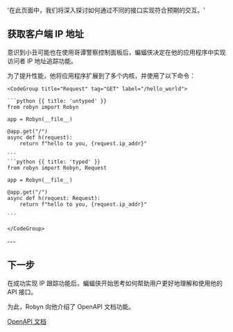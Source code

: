   '在此页面中，我们将深入探讨如何通过不同的接口实现符合预期的交互。'

## 获取客户端 IP 地址

意识到小丑可能也在使用哥谭警察控制面板后，蝙蝠侠决定在他的应用程序中实现访问者 IP 地址追踪功能。

<Row>
<Col>
为了提升性能，他将应用程序扩展到了多个内核，并使用了以下命令：
</Col>
  <Col sticky>

    <CodeGroup title="Request" tag="GET" label="/hello_world">

    ```python {{ title: 'untyped' }}
    from robyn import Robyn

    app = Robyn(__file__)

    @app.get("/")
    async def h(request):
        return f"hello to you, {request.ip_addr}"

    ```
    ```python {{ title: 'typed' }}
    from robyn import Robyn, Request

    app = Robyn(__file__)

    @app.get("/")
    async def h(request: Request):
        return f"hello to you, {request.ip_addr}"

    ```

    </CodeGroup>

  </Col>
</Row>
---

## 下一步

在成功实现 IP 跟踪功能后，蝙蝠侠开始思考如何帮助用户更好地理解和使用他的 API 接口。

为此，Robyn 向他介绍了 OpenAPI 文档功能。

[OpenAPI 文档](/documentation/zh/api_reference/openapi)
